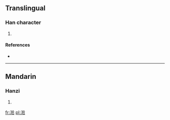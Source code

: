 ==Translingual==

===Han character===
{{Han char|rn=85|rad=水|as=09|sn=12|four=3816<sub>1</sub>|canj=水手人口 (EQOR)}}

# {{defn|Han|sort=水09}}

====References====
* {{Han ref|kx=0636.040|dkj=17804|dj=1043.120|hdz=31667.010|uh=6E41|ud=28225|bh=D9F3|bd=55795}}

----

==Mandarin==

===Hanzi===
{{cmn-hanzi|pin=[[shí]] ([[shi2]])|wg=shih<sup>2</sup>}}

# {{defn|Mandarin|sort=水09}}

[[fr:湁]]
[[pl:湁]]